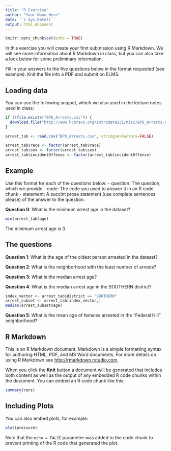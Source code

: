 ```yaml
---
title: "R Exercise"
author: "Your Name Here"
date: '`r Sys.Date()`'
output: html_document
---
```


```r
knitr::opts_chunk$set(echo = TRUE)
```

In this exercise you will create your first submission using R Markdown. We will see more information about R Markdown in class, but you can also take a look below for some preliminary information.

Fill in your answers to the five questions below in the format requested (see example). Knit the file into a PDF and submit on ELMS.

## Loading data

You can use the following snippet, which we also used in the lecture notes used in class:

```r
if (!file.exists("BPD_Arrests.csv")) {
  download.file("http://www.hcbravo.org/IntroDataSci/misc/BPD_Arrests.csv", destfile="BPD_Arrests.csv")
}

arrest_tab <- read.csv("BPD_Arrests.csv", stringsAsFactors=FALSE)

arrest_tab$race <- factor(arrest_tab$race)
arrest_tab$sex <- factor(arrest_tab$sex)
arrest_tab$incidentOffense <- factor(arrest_tab$incidentOffense)
```
## Example

Use this format for each of the questions below: 
- question: The question, which we provide
- code: The code you used to answer it in an R code chunk
- statement: A succint prose statement (use complete sentences please) of the answer to the question.

**Question 0**: What is the minimum arrest age in the dataset?

```r
min(arrest_tab$age)
```

The minimum arrest age is 0.

## The questions

**Question 1**: What is the age of the oldest person arrested in the dataset?

**Question 2**: What is the neighborhood with the least number of arrests?

**Question 3**: What is the median arrest age?

**Question 4**: What is the median arrest age in the SOUTHERN district?

```r
index_vector <- arrest_tab$district == "SOUTHERN"
arrest_subset <- arrest_tab[index_vector,]
median(arrest_subset$age)
```

**Question 5**: What is the mean age of females arrested in the “Federal Hill” neighborhood?

## R Markdown

This is an R Markdown document. Markdown is a simple formatting syntax for authoring HTML, PDF, and MS Word documents. For more details on using R Markdown see <http://rmarkdown.rstudio.com>.

When you click the **Knit** button a document will be generated that includes both content as well as the output of any embedded R code chunks within the document. You can embed an R code chunk like this:

```r
summary(cars)
```

## Including Plots

You can also embed plots, for example:

```r
plot(pressure)
```

Note that the `echo = FALSE` parameter was added to the code chunk to prevent printing of the R code that generated the plot.
